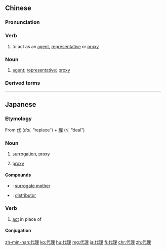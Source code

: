 ==Chinese==
{{zh-forms}}

===Pronunciation===
{{zh-pron
|m=dàilǐ
|c=doi6 lei5
|h=pfs=thoi-lî
|mn=tāi-lí
|ma=Zh-dàili.ogg
|cat=v,n
}}

===Verb===
{{zh-verb}}

# to act as an [[agent]], [[representative]] or [[proxy]]

===Noun===
{{zh-noun}}

# [[agent]]; [[representative]]; [[proxy]]
#: {{zh-x|獨家 代理|sole '''agency'''}}

===Derived terms===
{{zh-der|代理店|代理人|代理商}}

{{zh-cat|Intermediate}}

----

==Japanese==
{{ja-kanjitab|だい|り|yomi=on}}

===Etymology===
From [[代]] (''dai'', “replace”) + [[理]] (''ri'', “deal”)

===Noun===
{{ja-noun|だいり}}

# [[surrogation]], [[proxy]]
# {{lb|ja|legal|sort=たいり'}} [[proxy]]

====Compounds====
* {{ja-r|代理母|だいりぼ}}: [[surrogate mother]]
* {{ja-r|代理店|だいりてん}}: [[distributor]]

===Verb===
{{ja-verb-suru|だいり}}

# [[act]] in place of

====Conjugation====
{{ja-suru|だいり}}

[[zh-min-nan:代理]]
[[ko:代理]]
[[hu:代理]]
[[mg:代理]]
[[ja:代理]]
[[fi:代理]]
[[chr:代理]]
[[zh:代理]]
